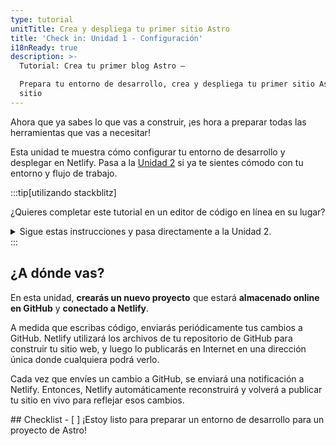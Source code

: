 ```yaml
---
type: tutorial
unitTitle: Crea y despliega tu primer sitio Astro
title: 'Check in: Unidad 1 - Configuración'
i18nReady: true
description: >-
  Tutorial: Crea tu primer blog Astro —

  Prepara tu entorno de desarrollo, crea y despliega tu primer sitio Astro
  sitio
---
```




Ahora que ya sabes lo que vas a construir, ¡es hora a preparar todas las herramientas que vas a necesitar! 

Esta unidad te muestra cómo configurar tu entorno de desarrollo y desplegar en Netlify. Pasa a la [Unidad 2](/es/tutorial/2-pages/) si ya te sientes cómodo con tu entorno y flujo de trabajo.

:::tip[utilizando stackblitz]

¿Quieres completar este tutorial en un editor de código en línea en su lugar?
<details>
<summary>Sigue estas instrucciones y pasa directamente a la Unidad 2.</summary>

**Configurar StackBlitz**
1. Visita [astro.new](https://astro.new) y haz clic en el botón para abrir la plantilla "Proyecto vacío" en StackBlitz. 

2. Haz clic en "Iniciar sesión" en la parte superior derecha para iniciar sesión con tus credenciales de GitHub.

3. En la parte superior izquierda de la ventana del editor StackBlitz, haz clic para hacer un "fork" de la plantilla (guardar en el panel de tu propia cuenta).

4. Espera a que se cargue el proyecto y verás una vista previa en vivo del inicio del "Proyecto vacío".

**Haz un cambio**

En el panel de archivos, debería ver `src/pages/index.astro`. Haz clic para abrirlo, y sigue [Escribe tu primera línea de Astro](/es/tutorial/1-setup/3/) para hacer un cambio en este archivo.

**Crea un repositorio GitHub**

1. Presiona el botón <kbd>Conectar Repositorio</kbd> en la parte superior de la lista de archivos, ingresa un nombre para dicho repositorio y haz clic en <kbd>Create Repo & push</kbd>. 

2. Cuando tengas cambios para confirmar en GitHub, aparecerá un botón "Confirmar" en la parte superior izquierda de tu espacio de trabajo. Al hacer clic en él, podrás introducir un mensaje de confirmación y actualizar tu repositorio.

**Despliega tu sitio**

Si quieres desplegar tu sitio en Netlify, pasa a [Despliega tu sitio en la web](/es/tutorial/1-setup/5/).
¡Si no, pasa a [Unidad 2](/es/tutorial/2-pages/) para empezar a construir con Astro!

</details>
:::

## ¿A dónde vas?

En esta unidad, **crearás un nuevo proyecto** que estará **almacenado online en GitHub** y **conectado a Netlify**. 

A medida que escribas código, enviarás periódicamente tus cambios a GitHub. Netlify utilizará los archivos de tu repositorio de GitHub para construir tu sitio web, y luego lo publicarás en Internet en una dirección única donde cualquiera podrá verlo.

Cada vez que envíes un cambio a GitHub, se enviará una notificación a Netlify. Entonces, Netlify automáticamente reconstruirá y volverá a publicar tu sitio en vivo para reflejar esos cambios.



<Box icon="check-list">
## Checklist

<Checklist>
- [ ] ¡Estoy listo para preparar un entorno de desarrollo para un proyecto de Astro!
</Checklist>
</Box>
